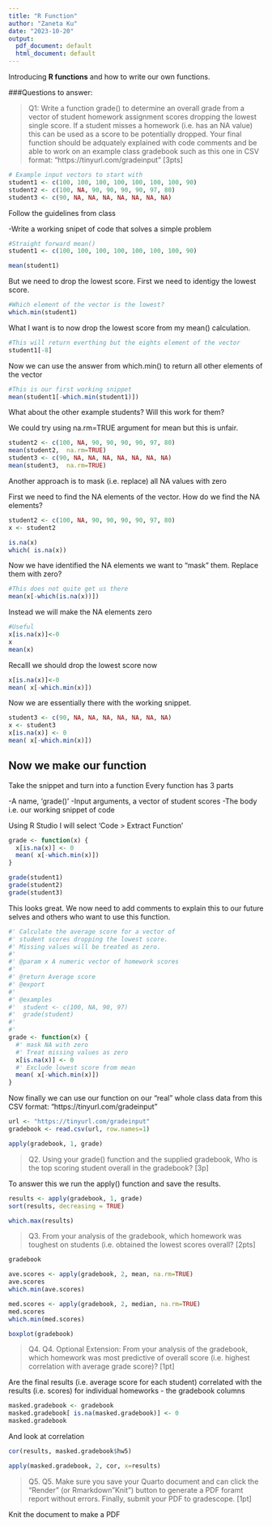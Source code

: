 ```yaml
---
title: "R Function"
author: "Zaneta Ku"
date: "2023-10-20"
output:
  pdf_document: default
  html_document: default
---
```


Introducing **R functions** and how to write our own functions. 

###Questions to answer: 


>Q1: Write a function grade() to determine an overall grade from a vector of student homework assignment scores dropping the lowest single score. If a student misses a homework (i.e. has an NA value) this can be used as a score to be potentially dropped. Your final function should be adquately explained with code comments and be able to work on an example class gradebook such as this one in CSV format: “https://tinyurl.com/gradeinput” [3pts]


```r
# Example input vectors to start with
student1 <- c(100, 100, 100, 100, 100, 100, 100, 90)
student2 <- c(100, NA, 90, 90, 90, 90, 97, 80)
student3 <- c(90, NA, NA, NA, NA, NA, NA, NA)
```

Follow the guidelines from class

-Write a working snipet of code that solves a simple problem

```r
#Straight forward mean()
student1 <- c(100, 100, 100, 100, 100, 100, 100, 90)

mean(student1)
```
But we need to drop the lowest score. First we need to identigy the lowest score. 

```r
#Which element of the vector is the lowest?
which.min(student1)
```
What I want is to now drop the lowest score from my mean() calculation. 

```r
#This will return everthing but the eights element of the vector
student1[-8]
```

Now we can use the answer from which.min() to return all other elements of the vector

```r
#This is our first working snippet
mean(student1[-which.min(student1)])
```

What about the other example students? Will this work for them?

We could try using na.rm=TRUE argument for mean but this is unfair.

```r
student2 <- c(100, NA, 90, 90, 90, 90, 97, 80)
mean(student2,  na.rm=TRUE)
student3 <- c(90, NA, NA, NA, NA, NA, NA, NA)
mean(student3,  na.rm=TRUE)
```

Another approach is to mask (i.e. replace) all NA values with zero

First we need to find the NA elements of the vector.
How do we find the NA elements?
```r
student2 <- c(100, NA, 90, 90, 90, 90, 97, 80)
x <- student2

is.na(x)
which( is.na(x))
```

Now we have identified the NA elements we want to "mask" them. Replace them with zero?

```r
#This does not quite get us there
mean(x[-which(is.na(x))])
```

Instead we will make the NA elements zero

```r
#Useful
x[is.na(x)]<-0
x
mean(x)
```

Recalll we should drop the lowest score now

```r
x[is.na(x)]<-0
mean( x[-which.min(x)])
```

Now we are essentially there with the working snippet.
```r
student3 <- c(90, NA, NA, NA, NA, NA, NA, NA)
x <- student3
x[is.na(x)] <- 0
mean( x[-which.min(x)])
```


## Now we make our function

Take the snippet and turn into a function
Every function has 3 parts

-A name, 'grade()'
-Input arguments, a vector of student scores
-The body i.e. our working snippet of code


Using R Studio I will select 'Code > Extract Function'
```r
grade <- function(x) {
  x[is.na(x)] <- 0
  mean( x[-which.min(x)])
}
```

```r
grade(student1)
grade(student2)
grade(student3)
```

This looks great. We now need to add comments to explain this to our future selves and others who want to use this function.


```r
#' Calculate the average score for a vector of 
#' student scores dropping the lowest score. 
#' Missing values will be treated as zero.
#' 
#' @param x A numeric vector of homework scores
#'
#' @return Average score
#' @export
#'
#' @examples
#'  student <- c(100, NA, 90, 97)
#'  grade(student)
#'  
#'  
grade <- function(x) {
  #' mask NA with zero
  #' Treat missing values as zero
  x[is.na(x)] <- 0
  #' Exclude lowest score from mean
  mean( x[-which.min(x)])
}
```

Now finally we can use our function on our "real" whole class data from this CSV format: “https://tinyurl.com/gradeinput” 

```r
url <- "https://tinyurl.com/gradeinput"
gradebook <- read.csv(url, row.names=1)
```

```r
apply(gradebook, 1, grade)
```


> Q2. Using your grade() function and the supplied gradebook, Who is the top scoring student overall in the gradebook? [3p]

To answer this we run the apply() function and save the results. 


```r
results <- apply(gradebook, 1, grade)
sort(results, decreasing = TRUE)
```

```r
which.max(results)
```

> Q3. From your analysis of the gradebook, which homework was toughest on students (i.e. obtained the lowest scores overall? [2pts]

```r
gradebook
```


```r
ave.scores <- apply(gradebook, 2, mean, na.rm=TRUE)
ave.scores
which.min(ave.scores)
```

```r
med.scores <- apply(gradebook, 2, median, na.rm=TRUE)
med.scores
which.min(med.scores)
```

```r
boxplot(gradebook)
```

> Q4. Q4. Optional Extension: From your analysis of the gradebook, which homework was most predictive of overall score (i.e. highest correlation with average grade score)? [1pt]

Are the final results (i.e. average score for each student) correlated with the results (i.e. scores) for individual homeworks - the gradebook columns

```r
masked.gradebook <- gradebook
masked.gradebook[ is.na(masked.gradebook)] <- 0
masked.gradebook
```

And look at correlation

```r
cor(results, masked.gradebook$hw5)
```

```r
apply(masked.gradebook, 2, cor, x=results)
```


> Q5. Q5. Make sure you save your Quarto document and can click the “Render” (or Rmarkdown”Knit”) button to generate a PDF foramt report without errors. Finally, submit your PDF to gradescope. [1pt]

Knit the document to make a PDF